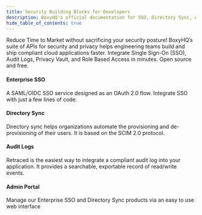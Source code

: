 ```yaml
---
title: Security Building Blocks for Developers
description: BoxyHQ's official documentation for SSO, Directory Sync, Audit Logs, and Privacy Vault. Deploy our enterprise-ready solutions into your application with ease.
hide_table_of_contents: true
---
```



Reduce Time to Market without sacrificing your security posture! BoxyHQ’s suite of APIs for security and privacy helps engineering teams build and ship compliant cloud applications faster. Integrate Single Sign-On (SSO), Audit Logs, Privacy Vault, and Role Based Access in minutes. Open source and free.

<div className="container" style={{ padding: 0 }}>
  <div className="row is-multiline">
    <div className="col col--6 margin-bottom--sm">
      <Link
        className="card"
        to="/docs/jackson/overview"
        style={{ height: '100%' }}
      >
        <div className="card__body">
          <h4>Enterprise SSO</h4>
          <p>
            A SAML/OIDC SSO service designed as an OAuth 2.0 flow. Integrate SSO
            with just a few lines of code.
          </p>
        </div>
      </Link>
    </div>
    <div className="col col--6 margin-bottom--sm">
      <Link
        className="card"
        to="/docs/directory-sync/overview"
        style={{ height: '100%' }}
      >
        <div className="card__body">
          <h4>Directory Sync</h4>
          <p>
            Directory sync helps organizations automate the provisioning and
            de-provisioning of their users. It is based on the SCIM 2.0
            protocol.
          </p>
        </div>
      </Link>
    </div>
  </div>
  <div className="row is-multiline">
    <div className="col col--6">
      <Link
        className="card"
        to="/docs/retraced/overview"
        style={{ height: '100%' }}
      >
        <div className="card__body">
          <h4>Audit Logs</h4>
          <p>
            Retraced is the easiest way to integrate a compliant audit log into
            your application. It provides a searchable, exportable record of
            read/write events.
          </p>
        </div>
      </Link>
    </div>
    <div className="col col--6 margin-bottom--sm">
      <Link
        className="card"
        to="/docs/admin-portal/overview"
        style={{ height: '100%' }}
      >
        <div className="card__body">
          <h4>Admin Portal</h4>
          <p>
            Manage our Enterprise SSO and Directory Sync products via an easy to
            use web interface
          </p>
        </div>
      </Link>
    </div>
  </div>
</div>
